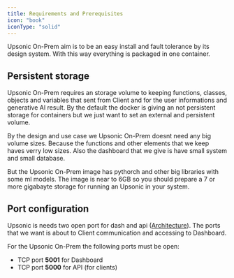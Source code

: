 ```yaml
---
title: Requirements and Prerequisites
icon: "book"
iconType: "solid"
---
```


Upsonic On-Prem aim is to be an easy install and fault tolerance by its design system. With this way everything is packaged in one container.


## Persistent storage
Upsonic On-Prem requires an storage volume to keeping functions, classes, objects and variables that sent from Client and for the user informations and generative AI result. By the default the docker is giving an not persistent storage for containers but we just want to set an external and persistent volume.

By the design and use case we Upsonic On-Prem doesnt need any big volume sizes. Because the functions and other elements that we keep haves verry low sizes. Also the dashboard that we give is have small system and small database.

But the Upsonic On-Prem image has pythorch and other big libraries with some ml models. The image is near to 6GB so you should prepare a 7 or more gigabayte storage for running an Upsonic in your system.


## Port configuration
Upsonic is needs two open port for dash and api ([Architecture](https://docs.upsonic.co/on-prem/getting_started/architecture)). The ports that we want is about to Client communication and accessing to Dashboard.

For the Upsonic On-Prem the following ports must be open:

- TCP port **5001** for Dashboard
- TCP port **5000** for API (for clients)
